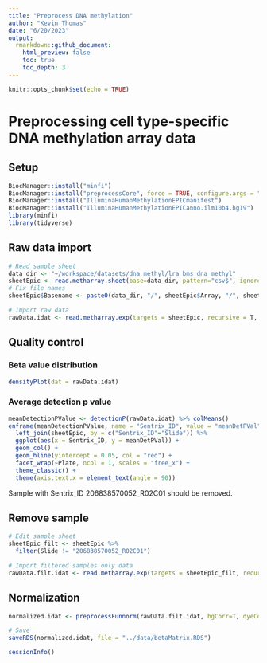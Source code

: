 ```yaml
---
title: "Preprocess DNA methylation"
author: "Kevin Thomas"
date: "6/20/2023"
output:
  rmarkdown::github_document:
    html_preview: false
    toc: true
    toc_depth: 3
---
```


```r
knitr::opts_chunk$set(echo = TRUE)
```

# Preprocessing cell type-specific DNA methylation array data

## Setup
```r
BiocManager::install("minfi")
BiocManager::install("preprocessCore", force = TRUE, configure.args = "--disable-threading")
BiocManager::install("IlluminaHumanMethylationEPICmanifest")
BiocManager::install("IlluminaHumanMethylationEPICanno.ilm10b4.hg19")
library(minfi)
library(tidyverse)
```

## Raw data import

```r
# Read sample sheet
data_dir <- "~/workspace/datasets/dna_methyl/lra_bms_dna_methyl"
sheetEpic <- read.metharray.sheet(base=data_dir, pattern="csv$", ignore.case=T, verbose=T, recursive=T)
# Fix file names
sheetEpic$Basename <- paste0(data_dir, "/", sheetEpic$Array, "/", sheetEpic$Slide)

# Import raw data
rawData.idat <- read.metharray.exp(targets = sheetEpic, recursive = T, verbose = T, force = T)
```

## Quality control
### Beta value distribution
```r
densityPlot(dat = rawData.idat)
```
### Average detection p value
```r
meanDetectionPValue <- detectionP(rawData.idat) %>% colMeans()
enframe(meanDetectionPValue, name = "Sentrix_ID", value = "meanDetPVal") %>%
  left_join(sheetEpic, by = c("Sentrix_ID"="Slide")) %>%
  ggplot(aes(x = Sentrix_ID, y = meanDetPVal)) +
  geom_col() +
  geom_hline(yintercept = 0.05, col = "red") +
  facet_wrap(~Plate, ncol = 1, scales = "free_x") +
  theme_classic() +
  theme(axis.text.x = element_text(angle = 90))
```
Sample with Sentrix_ID 206838570052_R02C01 should be removed.

## Remove sample
```r
# Edit sample sheet
sheetEpic_filt <- sheetEpic %>%
  filter(Slide != "206838570052_R02C01")

# Import filtered samples only data
rawData.filt.idat <- read.metharray.exp(targets = sheetEpic_filt, recursive = T, verbose = T, force = T) 
```
## Normalization
```r
normalized.idat <- preprocessFunnorm(rawData.filt.idat, bgCorr=T, dyeCorr=T, verbose=T)

# Save
saveRDS(normalized.idat, file = "../data/betaMatrix.RDS")
```

```r
sessionInfo()
```